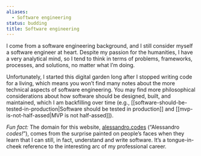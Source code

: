 ```yaml
---
aliases:
  - Software engineering
status: budding
title: Software engineering
---
```

I come from a software engineering background, and I still consider myself a software engineer at heart. Despite my passion for the humanities, I have a very analytical mind, so I tend to think in terms of problems, frameworks, processes, and solutions, no matter what I’m doing.

Unfortunately, I started this digital garden long after I stopped writing code for a living, which means you won’t find many notes about the more technical aspects of software engineering. You may find more philosophical considerations about how software should be designed, built, and maintained, which I am backfilling over time (e.g., [[software-should-be-tested-in-production|Software should be tested in production]] and [[mvp-is-not-half-assed|MVP is not half-assed]]).

_Fun fact:_ The domain for this website, [alessandro.codes](https://alessandro.codes) (“Alessandro _codes!_”), comes from the surprise painted on people’s faces when they learn that I can still, in fact, understand and write software. It’s a tongue-in-cheek reference to the interesting arc of my professional career.
